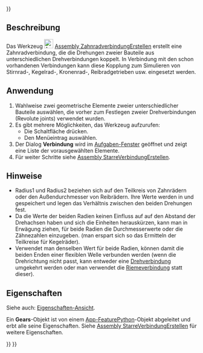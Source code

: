 <languages/>

{{UnfinishedDocu{{#translation:}}}}

{{Docnav/de
|[[Assembly_CreateJointScrew/de|SpindelverbindungErstellen]]
|[[Assembly_CreateJointBelt/de|RiemenverbindungErstellen]]
|[[Assembly_Workbench/de|Assembly]]
|IconL=Assembly_CreateJointScrew.svg
|IconR=Assembly_CreateJointBelt.svg
|IconC=Workbench_Assembly.svg
}}

{{GuiCommand/de
|Name=Assembly CreateJointGears
|Name/de=Assembly ZahnradverbindungErstellen
|MenuLocation=Assembly → Zahnrad-/Riemenverbindung → Zahnradverbindung
|Workbenches=[[Assembly_Workbench/de|Assembly]]
|Shortcut=
|Version=1.0
|SeeAlso=
}}

<span id="Description"></span>
==Beschreibung==

Das Werkzeug [[Image:Assembly_CreateJointGears.svg|24px]] [[Assembly_CreateJointGears/de|Assembly ZahnradverbindungErstellen]] erstellt eine Zahnradverbindung, die die Drehungen zweier Bauteile aus unterschiedlichen Drehverbindungen koppelt. In Verbindung mit den schon vorhandenen Verbindungen kann diese Kopplung zum Simulieren von Stirnrad-, Kegelrad-, Kronenrad-, Reibradgetrieben usw. eingesetzt werden.

<span id="Usage"></span>
==Anwendung==

# Wahlweise zwei geometrische Elemente zweier unterschiedlicher Bauteile auswählen, die vorher zum Festlegen zweier Drehverbindungen (Revolute joints) verwendet wurden.
# Es gibt mehrere Möglichkeiten, das Werkzeug aufzurufen:
#* Die Schaltfläche {{Button|[[Image:Assembly_CreateJointGears.svg|16px]] [[Assembly_CreateJointGears/de|Zahnradverbindung]]}} drücken.
#* Den Menüeintrag {{MenuCommand|Assembly →  Zahnrad-/Riemenverbindung →  [[Image:Assembly_CreateJointGears.svg|16px]] Zahnradverbindung}} auswählen.
# Der Dialog '''Verbindung''' wird im [[Task_panel/de|Aufgaben-Fenster]] geöffnet und zeigt eine Liste der vorausgewählten Elemente.
# Für weiter Schritte siehe [[Assembly_CreateJointFixed/de#Anwendung|Assembly StarreVerbindungErstellen]].

<span id="Notes"></span>
==Hinweise==

* Radius1 und Radius2 beziehen sich auf den Teilkreis von Zahnrädern oder den Außendurchmesser von Reibrädern. Ihre Werte werden in {{PropertyData/de|Distance}} und {{PropertyData/de|Distance2}} gespeichert und legen das Verhältnis zwischen den beiden Drehungen fest.
* Da die Werte der beiden Radien keinen Einfluss auf auf den Abstand der Drehachsen haben und sich die Einheiten herauskürzen, kann man in Erwägung ziehen, für beide Radien die Durchmesserwerte oder die Zähnezahlen einzugeben. (man erspart sich so das Ermitteln der Teilkreise für Kegelräder).
* Verwendet man denselben Wert für beide Radien, können damit die beiden Enden einer flexiblen Welle verbunden werden (wenn die Drehrichtung nicht passt, kann entweder eine [[Assembly_CreateJointRevolute/de|Drehverbindung]] umgekehrt werden oder man verwendet die [[Assembly_CreateJointBelt/de|Riemeverbindung]] statt dieser).

<span id="Properties"></span>
==Eigenschaften==

Siehe auch: [[Property_View/de|Eigenschaften-Ansicht]].

Ein '''Gears'''-Objekt ist von einem [[App_FeaturePython/de|App-FeaturePython]]-Objekt abgeleitet und erbt alle seine Eigenschaften. Siehe [[Assembly_CreateJointFixed/de#Eigenschaften|Assembly StarreVerbindungErstellen]] für weitere Eigenschaften.


{{Docnav/de
|[[Assembly_CreateJointScrew/de|SpindelverbindungErstellen]]
|[[Assembly_CreateJointBelt/de|RiemenverbindungErstellen]]
|[[Assembly_Workbench/de|Assembly]]
|IconL=Assembly_CreateJointScrew.svg
|IconR=Assembly_CreateJointBelt.svg
|IconC=Workbench_Assembly.svg
}}

{{Assembly_Tools_navi{{#translation:}}}}
{{Userdocnavi{{#translation:}}}}